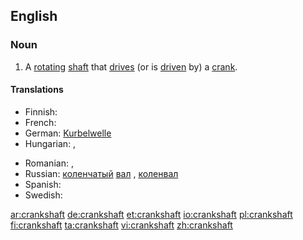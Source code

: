 ==English==

===Noun===
{{en-noun}}

# A [[rotating]] [[shaft]] that [[drive]]s (or is [[driven]] by) a [[crank]].

====Translations====
{{trans-top|a rotating shaft that drives a crank}}
* Finnish: {{t+|fi|kampiakseli}}
* French: {{t+|fr|vilebrequin}}
* German: [[Kurbelwelle]] {{f}}
* Hungarian: {{t|hu|főtengely}}, {{t|hu|forgattyústengely}}
{{trans-mid}}
* Romanian: {{t|ro|arbore cotit|m}},  {{t|ro|vilbrochen|n}}
* Russian: [[коленчатый]] [[вал]] {{m}}, [[коленвал]] {{m}}
* Spanish: {{t-|es|cigüeñal}}
* Swedish: {{t-|sv|vevaxel|c}}
{{trans-bottom}}

[[ar:crankshaft]]
[[de:crankshaft]]
[[et:crankshaft]]
[[io:crankshaft]]
[[pl:crankshaft]]
[[fi:crankshaft]]
[[ta:crankshaft]]
[[vi:crankshaft]]
[[zh:crankshaft]]